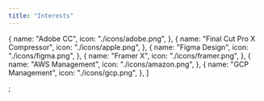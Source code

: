 ```yaml
---
title: "Interests"
---
```


  {
    name: "Adobe CC",
    icon: "./icons/adobe.png",
  },
  {
    name: "Final Cut Pro X Compressor",
    icon: "./icons/apple.png",
  },
  {
    name: "Figma Design",
    icon: "./icons/figma.png",
  },
  {
    name: "Framer X",
    icon: "./icons/framer.png",
  },
  {
    name: "AWS Management",
    icon: "./icons/amazon.png",
  },
  {
    name: "GCP Management",
    icon: "./icons/gcp.png",
  },
]

;
